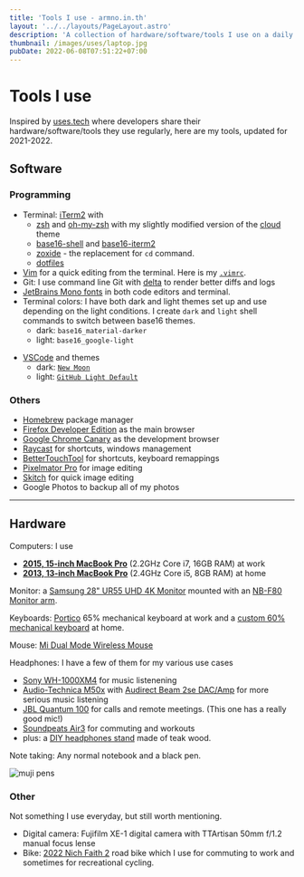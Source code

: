 ```yaml
---
title: 'Tools I use - armno.in.th'
layout: '../../layouts/PageLayout.astro'
description: 'A collection of hardware/software/tools I use on a daily basis.'
thumbnail: /images/uses/laptop.jpg
pubDate: 2022-06-08T07:51:22+07:00
---
```


# Tools I use

Inspired by [uses.tech](https://uses.tech) where developers share their
hardware/software/tools they use regularly, here are my tools, updated for 2021-2022.

## Software

### Programming

- Terminal: [iTerm2](https://www.iterm2.com/version3.html) with
  - [zsh](https://www.zsh.org/) and [oh-my-zsh](https://ohmyz.sh/) with my slightly modified version of the [cloud](https://github.com/armno/dotfiles/blob/master/cloud-armno.zsh-theme) theme
  - [base16-shell](https://github.com/chriskempson/base16-shell) and [base16-iterm2](https://github.com/martinlindhe/base16-iterm2)
  - [zoxide](https://github.com/ajeetdsouza/zoxide) - the replacement for `cd` command.
  - [dotfiles ](https://github.com/armno/dotfiles)
- [Vim](https://www.vim.org/) for a quick editing from the terminal. Here is my [`.vimrc`](https://github.com/armno/dotfiles/blob/master/.vimrc).
- Git: I use command line Git with [delta](https://github.com/dandavison/delta) to render better diffs and logs
- [JetBrains Mono fonts](https://www.jetbrains.com/lp/mono/) in both code editors and terminal.
- Terminal colors: I have both dark and light themes set up and use depending on the light conditions. I create `dark` and `light` shell commands to switch between base16 themes.
  - dark: `base16_material-darker`
  - light: `base16_google-light`

<div class="full-bleed">
  <div class="grid grid-cols-[repeat(auto-fit,minmax(300px,1fr))] gap-8">
    <Picture
      src="/images/uses/dark.png"
      alt="dark terminal screenshot"
    />
    <Picture
      src="/images/uses/light.png"
      alt="light terminal screenshot"
    />
  </div>
</div>

- [VSCode](https://code.visualstudio.com/) and themes
  - dark: [`New Moon`](https://taniarascia.github.io/new-moon/)
  - light: [`GitHub Light Default`](https://marketplace.visualstudio.com/items?itemName=GitHub.github-vscode-theme)

### Others

- [Homebrew](https://brew.sh/) package manager
- [Firefox Developer Edition](https://www.mozilla.org/en-US/firefox/developer/) as the main browser
- [Google Chrome Canary](https://www.google.com/chrome/canary) as the development browser
- [Raycast](https://www.raycast.com/) for shortcuts, windows management
- [BetterTouchTool](https://folivora.ai/) for shortcuts, keyboard remappings
- [Pixelmator Pro](https://www.pixelmator.com/pro/) for image editing
- [Skitch](https://evernote.com/products/skitch) for quick image editing
- Google Photos to backup all of my photos

---

## Hardware

Computers: I use
- [**2015, 15-inch MacBook Pro**](https://support.apple.com/kb/SP719?locale=en_US) (2.2GHz Core i7, 16GB RAM) at work
- [**2013, 13-inch MacBook Pro**](https://support.apple.com/kb/sp691?locale=th_TH) (2.4GHz Core i5, 8GB RAM) at home

<Picture
  src="/images/uses/laptop.jpg"
  alt="2015, 15-inch MacBook Pro"
/>

Monitor: a [Samsung 28" UR55 UHD 4K Monitor](https://www.samsung.com/th/business/monitors/ur55/lu28r550uqexxt/) mounted with an [NB-F80 Monitor arm](https://www.google.com/search?q=nb-f80+monitor+arm).

<Picture
  src="/images/uses/desk-monitor.jpg"
  alt="Samsung UR55 4k monitor"
  full
/>

Keyboards: [Portico](https://thekey.company/products/portico-keyboard) 65% mechanical keyboard at work and a [custom 60% mechanical keyboard](https://armno.in.th/2019/05/01/custom-mechanical-keyboard-build-2/) at home.

<div class="full-bleed">
  <div class="grid grid-cols-[repeat(auto-fit,minmax(300px,1fr))] gap-8">
    <Picture
      src="/images/uses/portico-gmk-wob.jpg"
      alt="my Portinco mechanical keyboard at work"
      caption="Build details: Portico Smoke / FR4 plate / Durock V2 stabs / NK Cream + Krytox 205g0 / GMK WoB Katakana"
    />
    <Picture
      src="/images/uses/tofu-susuwatari.jpg"
      alt="my custom 60% mechanical keyboard"
      caption="Build details: Tofu alu case / DZ60 PCB / alu plate / Everglide stabs / Gateron milky brown, Susuwatari MT3 keycaps"
    />
  </div>
</div>

Mouse: [Mi Dual Mode Wireless Mouse](https://duckduckgo.com/?t=ffab&q=mii+bluetooth+silent+mouse&ia=web)

Headphones: I have a few of them for my various use cases

- [Sony WH-1000XM4](https://www.sony.co.th/en/electronics/headband-headphones/wh-1000xm4) for music listenening
- [Audio-Technica M50x](https://armno.in.th/2015/08/04/audio-technica-ath-m50x/) with [Audirect Beam 2se DAC/Amp](https://www.google.com/search?q=Audirect+Beam+2se+DAC) for more serious music listening
- [JBL Quantum 100](https://th.jbl.com/gaming/QUANTUM100.html) for calls and remote meetings. (This one has a really good mic!)
- [Soundpeats Air3](https://us.soundpeats.com/products/air3) for commuting and workouts
- plus: a [DIY headphones stand](https://armno.wordpress.com/2013/05/09/746-headphone-stand/) made of teak wood.

<div class="full-bleed">
  <div class="grid grid-cols-[repeat(auto-fit,minmax(300px,1fr))] gap-8">
    <Picture
      src="/images/uses/sony-xm4.jpg"
      alt="Sony WH-1000XM4 headphones"
    />
    <Picture
      src="/images/uses/headphones.jpg"
      alt="Audio Technica M50x"
    />
    <Picture
      src="/images/uses/jbl-quantum-100.jpg"
      alt="JBL Quantum 100 headphones"
    />
  </div>
</div>

Note taking: Any normal notebook and a black pen.

![muji pens](/images/uses/pens.jpg)

### Other

Not something I use everyday, but still worth mentioning.

- Digital camera: Fujifilm XE-1 digital camera with TTArtisan 50mm f/1.2 manual focus lense
- Bike: [2022 Nich Faith 2](https://www.nichcycling.com/pages/faith2) road bike which I use for commuting to work and sometimes for recreational cycling.

<div class="full-bleed">
  <div class="grid grid-cols-[repeat(auto-fit,minmax(300px,1fr))] gap-8">
    <Picture
      src="/images/uses/fuji-xe1.jpg"
      alt="Fujifilm XE-1"
    />
    <Picture
      src="/images/uses/nich-faith-2-custom-small.jpg"
      alt="Nich Faith 2 Custom"
    />
  </div>
</div>
